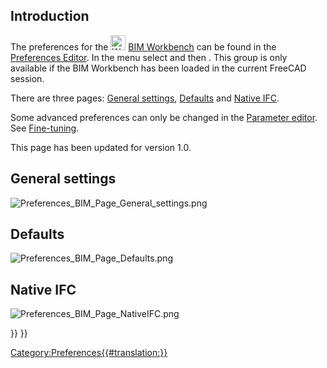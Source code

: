 <languages/>
<translate>

<!--T:10-->
{{Docnav
|[[BIM_TogglePanels|TogglePanels]]
|[[NativeIFC|NativeIFC]]
|[[BIM_Workbench|BIM]]
|IconL=BIM_TogglePanels.svg
|IconR=
|IconC=Workbench_BIM.svg
}}

</translate>
{{TOCright}}
<translate>

== Introduction == <!--T:17-->

<!--T:5-->
The preferences for the [[Image:Workbench_BIM.svg|24px]] [[BIM_Workbench|BIM Workbench]] can be found in the [[Preferences Editor|Preferences Editor]]. In the menu select {{MenuCommand|Edit → Preferences...}} and then {{MenuCommand|[[Image:Workbench_BIM.svg|16px]] BIM}}. This group is only available if the BIM Workbench has been loaded in the current FreeCAD session.

<!--T:6-->
There are three pages: [[#General_settings|General settings]], [[#Defaults|Defaults]] and [[#Native_IFC|Native IFC]].

<!--T:18-->
Some advanced preferences can only be changed in the [[Std_DlgParameter|Parameter editor]]. See [[Fine-tuning#BIM_Workbench|Fine-tuning]].

<!--T:12-->
This page has been updated for version 1.0.

== General settings == <!--T:1-->

</translate>
[[Image:Preferences_BIM_Page_General_settings.png]]
<translate>

== Defaults == <!--T:2-->

</translate>
[[Image:Preferences_BIM_Page_Defaults.png]]
<translate>

== Native IFC == <!--T:15-->

</translate>
[[Image:Preferences_BIM_Page_NativeIFC.png]]
<translate>


<!--T:11-->
{{Docnav
|[[BIM_TogglePanels|TogglePanels]]
|[[NativeIFC|NativeIFC]]
|[[BIM_Workbench|BIM]]
|IconL=BIM_TogglePanels.svg
|IconR=
|IconC=Workbench_BIM.svg
}}

</translate>
{{BIM_Tools_navi{{#translation:}}}}
{{Userdocnavi{{#translation:}}}}
[[Category:Preferences{{#translation:}}]]
